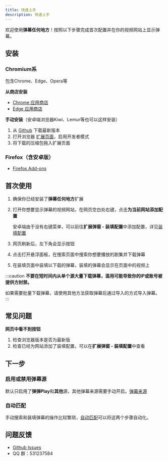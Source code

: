 ```yaml
---
title: 快速上手
description: 快速上手
---
```




欢迎使用**弹幕任何地方**！按照以下步骤完成首次配置并在你的视频网站上显示弹幕。

## 安装

### Chromium系

包含Chrome、Edge、Opera等

**从商店安装**

- [Chrome 应用商店](https://chromewebstore.google.com/detail/danmaku-anywhere/jnflbkkmffognjjhibkjnomjedogmdpo?hl=zh)
- [Edge 应用商店](https://microsoftedge.microsoft.com/addons/detail/danmaku-anywhere/alcoddhlgdbhlljlnhckhomdcgbnmanf)

**手动安装**（安卓端浏览器Kiwi、Lemur等也可以这样安装）
1. 从 [Github](https://github.com/Mr-Quin/danmaku-anywhere/releases/latest) 下载最新版本
2. 打开浏览器 [扩展页面](chrome://extensions/)，启用开发者模式
3. 将下载的压缩包拖入扩展页面

### Firefox（含安卓版）

- [Firefox Add-ons](https://addons.mozilla.org/zh-CN/firefox/addon/danmaku-anywhere/)

## 首次使用

<Steps>

1. 确保你已经安装了**弹幕任何地方**扩展

2. 打开你想要显示弹幕的视频网站，在网页空白处右键，点击**为当前网站添加配置**

   安卓端由于没有右键菜单，可以前往**扩展弹窗 - 装填配置**中添加配置，详见[装填配置](/docs/mount-profile)

3. <div>
    网页刷新后，左下角会显示<Fab />按钮
   </div>

4. 点击<Fab />打开悬浮面板，在搜索页面中搜索你想要播放的剧集并下载弹幕

5. 在装填页面中装填以下载的弹幕，装填的弹幕会显示在页面中的视频上

</Steps>

:::caution
**不要在短时间内从单个源大量下载弹幕，滥用可能导致你的IP或账号被提供方封禁。**

如果需要批量下载弹幕，请使用其他方法获取弹幕后通过导入的方式导入弹幕。
:::

## 常见问题

**网页中看不到<Fab />按钮**

1. 检查浏览器版本是否为最新版
2. 检查已经为网站添加了装填配置，可以在**扩展弹窗 - 装填配置**中查看


## 下一步

### 启用或禁用弹幕源

默认只启用了**弹弹Play**和**其他**源，其他弹幕来源需要手动开启。[弹幕来源](/docs/danmaku)

### 自动匹配

手动搜索和装填弹幕的操作比较繁琐，[自动匹配](/docs/integration-policy)可以将这两个步骤自动化。

## 问题反馈

- [Github Issues](https://github.com/Mr-Quin/danmaku-anywhere/issues)
- QQ 群：531237584